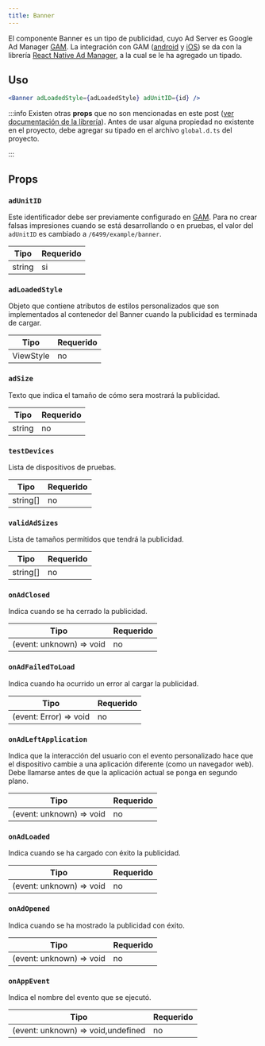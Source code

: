 ```yaml
---
title: Banner
---
```


El componente Banner es un tipo de publicidad, cuyo Ad Server es Google Ad Manager [GAM](https://admanager.google.com/). La integración con GAM ([android](https://developers.google.com/ad-manager/mobile-ads-sdk/android/quick-start) y [iOS](https://developers.google.com/ad-manager/mobile-ads-sdk/ios/quick-start)) se da con la librería [React Native Ad Manager](https://github.com/NZME/react-native-ad-manager), a la cual se le ha agregado un tipado.

## Uso

```jsx
<Banner adLoadedStyle={adLoadedStyle} adUnitID={id} />
```

:::info
Existen otras **props** que no son mencionadas en este post ([ver documentación de la librería](https://github.com/NZME/react-native-ad-manager)).
Antes de usar alguna propiedad no existente en el proyecto, debe agregar su tipado en el archivo `global.d.ts` del proyecto.

:::

## Props

### `adUnitID`

Este identificador debe ser previamente configurado en [GAM](https://admanager.google.com/). Para no crear falsas impresiones cuando se está desarrollando o en pruebas, el valor del `adUnitID` es cambiado a `/6499/example/banner`.

| Tipo   | Requerido |
| ------ | --------- |
| string | si        |

### `adLoadedStyle`

Objeto que contiene atributos de estilos personalizados que son implementados al contenedor del Banner cuando la publicidad es terminada de cargar.

| Tipo      | Requerido |
| --------- | --------- |
| ViewStyle | no        |

### `adSize`

Texto que indica el tamaño de cómo sera mostrará la publicidad.

| Tipo   | Requerido |
| ------ | --------- |
| string | no        |

### `testDevices`

Lista de dispositivos de pruebas.

| Tipo     | Requerido |
| -------- | --------- |
| string[] | no        |

### `validAdSizes`

Lista de tamaños permitidos que tendrá la publicidad.

| Tipo     | Requerido |
| -------- | --------- |
| string[] | no        |

### `onAdClosed`

Indica cuando se ha cerrado la publicidad.

| Tipo                     | Requerido |
| ------------------------ | --------- |
| (event: unknown) => void | no        |

### `onAdFailedToLoad`

Indica cuando ha ocurrido un error al cargar la publicidad.

| Tipo                   | Requerido |
| ---------------------- | --------- |
| (event: Error) => void | no        |

### `onAdLeftApplication`

Indica que la interacción del usuario con el evento personalizado hace que el dispositivo cambie a una aplicación diferente (como un navegador web). Debe llamarse antes de que la aplicación actual se ponga en segundo plano.

| Tipo                     | Requerido |
| ------------------------ | --------- |
| (event: unknown) => void | no        |

### `onAdLoaded`

Indica cuando se ha cargado con éxito la publicidad.

| Tipo                     | Requerido |
| ------------------------ | --------- |
| (event: unknown) => void | no        |

### `onAdOpened`

Indica cuando se ha mostrado la publicidad con éxito.

| Tipo                     | Requerido |
| ------------------------ | --------- |
| (event: unknown) => void | no        |

### `onAppEvent`

Indica el nombre del evento que se ejecutó.

| Tipo                               | Requerido |
| ---------------------------------- | --------- |
| (event: unknown) => void,undefined | no        |
